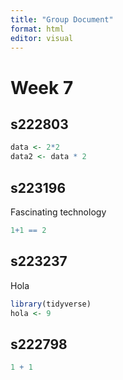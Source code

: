 ```yaml
---
title: "Group Document"
format: html
editor: visual
---
```


# Week 7

## s222803

```r
data <- 2*2
data2 <- data * 2
```

## s223196

Fascinating technology

```r
1+1 == 2
```

## s223237

Hola

```r
library(tidyverse)
hola <- 9
```

## s222798

```r
1 + 1
```
